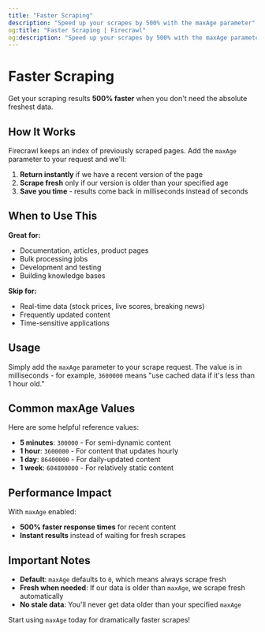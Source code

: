 ```yaml
---
title: "Faster Scraping"
description: "Speed up your scrapes by 500% with the maxAge parameter"
og:title: "Faster Scraping | Firecrawl"
og:description: "Speed up your scrapes by 500% with the maxAge parameter"
---
```



# Faster Scraping

Get your scraping results **500% faster** when you don't need the absolute freshest data.

## How It Works

Firecrawl keeps an index of previously scraped pages. Add the `maxAge` parameter to your request and we'll:

1. **Return instantly** if we have a recent version of the page
2. **Scrape fresh** only if our version is older than your specified age
3. **Save you time** - results come back in milliseconds instead of seconds

## When to Use This

**Great for:**
- Documentation, articles, product pages
- Bulk processing jobs
- Development and testing
- Building knowledge bases

**Skip for:**
- Real-time data (stock prices, live scores, breaking news)
- Frequently updated content
- Time-sensitive applications

## Usage

Simply add the `maxAge` parameter to your scrape request. The value is in milliseconds - for example, `3600000` means "use cached data if it's less than 1 hour old."

<CodeGroup>

<FastScrapePython />

<FastScrapeNode />

<FastScrapeGo />

<FastScrapeRust />

<FastScrapeCURL />

</CodeGroup>

## Common maxAge Values

Here are some helpful reference values:

- **5 minutes**: `300000` - For semi-dynamic content
- **1 hour**: `3600000` - For content that updates hourly
- **1 day**: `86400000` - For daily-updated content
- **1 week**: `604800000` - For relatively static content

## Performance Impact

With `maxAge` enabled:

- **500% faster response times** for recent content
- **Instant results** instead of waiting for fresh scrapes

## Important Notes

- **Default**: `maxAge` defaults to `0`, which means always scrape fresh
- **Fresh when needed**: If our data is older than `maxAge`, we scrape fresh automatically
- **No stale data**: You'll never get data older than your specified `maxAge`

Start using `maxAge` today for dramatically faster scrapes!
